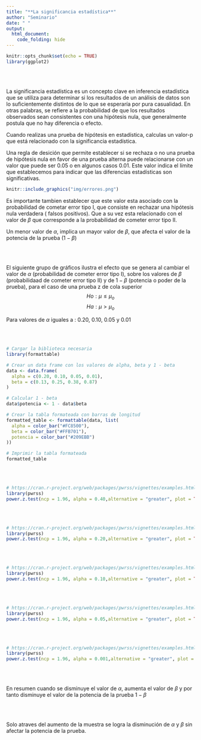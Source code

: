 ```yaml
---
title: "**La significancia estadística**"
author: "Seminario"
date: " "
output: 
  html_document:
    code_folding: hide
---
```


```r
knitr::opts_chunk$set(echo = TRUE)
library(ggplot2)
```

<br/><br/>

La significancia estadística es un concepto clave en inferencia estadística que se utiliza para determinar si los resultados de un análisis de datos son lo suficientemente distintos de lo que se esperaría por pura casualidad. En otras palabras, se refiere a la probabilidad de que los resultados observados sean consistentes con una hipótesis nula, que generalmente postula que no hay diferencia o efecto.

Cuando realizas una prueba de hipótesis en estadística, calculas un valor-p  que está relacionado con la significancia estadística. 

Una regla de desición que permite establecer si se rechaza o no una prueba de hipótesis nula en favor de una prueba alterna puede relacionarse con un valor que puede ser 0.05 o en algunos casos 0.01. Este valor indica el límite que establecemos para indicar que las diferencias estadísticas son significativas.


```r
knitr::include_graphics("img/errores.png")
```


Es importante tambien establecer que este valor esta asociado con la probabilidad de cometar error tipo I, que consiste en rechazar una hipótesis nula verdadera ( falsos positivos). Que a su vez esta relacionado con el valor de $\beta$ que corresponde a la probabilidad de cometer error tipo II.  

Un menor valor de $\alpha$, implica un mayor valor de $\beta$, que afecta el valor de la potencia de la prueba ($1-\beta$) 

<br/><br/>

El siguiente grupo de gráficos ilustra el efecto que se genera al cambiar el valor de $\alpha$ (probabilidad de cometer error tipo I), sobre los valores de $\beta$ (probabilidaad de cometer error tipo II) y de $1-\beta$ (potencia o poder de la prueba), para el caso de una prueba z de cola superior $$Ho: \mu \leq \mu_o$$ 
$$Ha : \mu > \mu_o$$

Para valores de $\alpha$ iguales a : 0.20, 0.10, 0.05 y 0.01


<br/><br/>

```r
# Cargar la biblioteca necesaria
library(formattable)

# Crear un data frame con los valores de alpha, beta y 1 - beta
data <- data.frame(
  alpha = c(0.20, 0.10, 0.05, 0.01),
  beta = c(0.13, 0.25, 0.38, 0.87)
)

# Calcular 1 - beta
data$potencia <- 1 - data$beta

# Crear la tabla formateada con barras de longitud
formatted_table <- formattable(data, list(
  alpha = color_bar("#FC8500"),
  beta = color_bar("#FFB701"),
  potencia = color_bar("#209EBB")
))

# Imprimir la tabla formateada
formatted_table

```

<br/><br/>

```r
# https://cran.r-project.org/web/packages/pwrss/vignettes/examples.html
library(pwrss)
power.z.test(ncp = 1.96, alpha = 0.40,alternative = "greater", plot = TRUE, verbose = FALSE)
```

<br/><br/>

```r
# https://cran.r-project.org/web/packages/pwrss/vignettes/examples.html
library(pwrss)
power.z.test(ncp = 1.96, alpha = 0.20,alternative = "greater", plot = TRUE, verbose = FALSE)
```

<br/><br/>

```r
# https://cran.r-project.org/web/packages/pwrss/vignettes/examples.html
library(pwrss)
power.z.test(ncp = 1.96, alpha = 0.10,alternative = "greater", plot = TRUE, verbose = FALSE)
```

<br/><br/>


```r
# https://cran.r-project.org/web/packages/pwrss/vignettes/examples.html
library(pwrss)
power.z.test(ncp = 1.96, alpha = 0.05,alternative = "greater", plot = TRUE, verbose = FALSE)
```

<br/><br/>

```r
# https://cran.r-project.org/web/packages/pwrss/vignettes/examples.html
library(pwrss)
power.z.test(ncp = 1.96, alpha = 0.001,alternative = "greater", plot = TRUE, verbose = FALSE)

```

<br/><br/>

En resumen cuando se disminuye el valor de $\alpha$, aumenta el valor de $\beta$ y por tanto disminuye el valor de la potencia de la prueba $1- \beta$

<br/><br/>


Solo atraves del aumento de la muestra se logra la disminución de $\alpha$ y $\beta$ sin afectar la potencia de la prueba.
